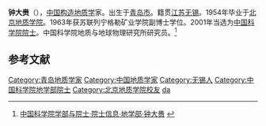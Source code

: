 {{Infobox person
| 姓名     = 钟大赉
| 图像     = 
| 图像替代 = 
| 图像说明 = 
| 出生日期 = 1933年8月
| 出生地   = {{ROC}}[[青岛市|青岛市]]
| 死亡日期 = <!-- {{Death date and age|YYYY|MM|DD|YYYY|MM|DD}}（死亡在前，出生在后） -->
| 死亡地   = 
| 国籍       = {{PRC}}
| 籍贯       = 江苏无锡
| 别名     = 
| 知名于   = 
| 职业     = [[构造地质学|构造地质学]]家
| 母校 = [[北京地质学院|北京地质学院]]
}}

'''钟大赉'''（{{bd|1933年|8月||}}），[[中国|中国]][[构造地质学|构造地质学]]家。出生于[[青岛市|青岛市]]。籍贯[[江苏|江苏]][[无锡|无锡]]。1954年毕业于[[北京地质学院|北京地质学院]]。1963年获苏联列宁格勒矿业学院副博士学位。2001年当选为[[中国科学院院士|中国科学院院士]]。中国科学院地质与地球物理研究所研究员。<ref>[http://sourcedb.cas.cn/sourcedb_ad_cas/zw2/ysxx/dxb/ 中国科学院学部与院士·院士信息·地学部·钟大赉] {{webarchive|url=https://web.archive.org/web/20120426134225/http://sourcedb.cas.cn/sourcedb_ad_cas/zw2/ysxx/dxb/ |date=2012-04-26 }}</ref>

==参考文献==
{{reflist}}

{{中国科学院地学部院士}}
{{中国科学家小作品}}
{{normdaten}}
{{DEFAULTSORT:zhong dalai}}
[[Category:青岛地质学家|Category:青岛地质学家]]
[[Category:中国地质学家|Category:中国地质学家]]
[[Category:无锡人|Category:无锡人]]
[[Category:中国科学院地学部院士|Category:中国科学院地学部院士]]
[[Category:北京地质学院校友|Category:北京地质学院校友]]
[[Category:锺姓|da]]